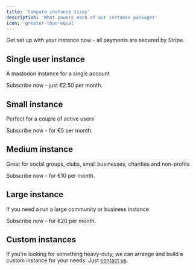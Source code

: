 ```yaml
---
title: 'Compare instance sizes'
description: 'What powers each of our instance packages'
icon: 'greater-than-equal'
---
```


<Card title="Get your fully-managed Mastodon instance today" icon="cart-shopping" iconType="duotone" color="#069069" href="https://payment.mastodon.site">
Get set up with your instance now - all payments are secured by Stripe.
</Card>

## Single user instance

A mastodon instance for a single account

<Card title="Get a single user instance" icon="cart-shopping" iconType="duotone" color="#069069" href="https://buy.stripe.com/00gbJQdKk5uE94AfYY">
Subscribe now - just €2.50 per month.
</Card>

## Small instance

Perfect for a couple of active users

<Card title="Get a small instance" icon="cart-shopping" iconType="duotone" color="#069069" href="https://buy.stripe.com/9AQaFM9u43mw1C84gh">
Subscribe now - for €5 per month.
</Card>

## Medium instance

Great for social groups, clubs, small businesses, charities and non-profits

<Card title="Get a medium instance" icon="cart-shopping" iconType="duotone" color="#069069" href="https://buy.stripe.com/cN23dkdKkf5e2Gc146">
Subscribe now - for €10 per month.
</Card>

## Large instance

If you need a run a large community or business instance

<Card title="Get a large instance" icon="cart-shopping" iconType="duotone" color="#069069" href="https://buy.stripe.com/aEU9BIcGgcX62GcfZ1">
Subscribe now - for €20 per month.
</Card>

## Custom instances

If you're looking for something heavy-duty, we can arrange and build a custom instance for your needs. Just [contact us](/support/overview).